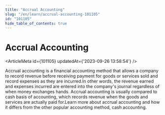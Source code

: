 ```yaml
---
title: "Accrual Accounting"
slug: "/en/learn/accrual-accounting-101105"
id: "101105"
hide_table_of_contents: true
---
```



# Accrual Accounting

<ArticleMeta id={101105} updatedAt={'2023-09-26 13:58:54'} />
<div className='border-solid border-b border-t-0 my-4 border-[var(--ifm-color-gray-300)]' />

Accrual accounting is a financial accounting method that allows a company to record revenue before receiving payment for goods or services sold and record expenses as they are incurred.In other words, the revenue earned and expenses incurred are entered into the company's journal regardless of when money exchanges hands. Accrual accounting is usually compared to cash basis of accounting, which records revenue when the goods and services are actually paid for.Learn more about accrual accounting and how it differs from the other popular accounting method, cash accounting.

